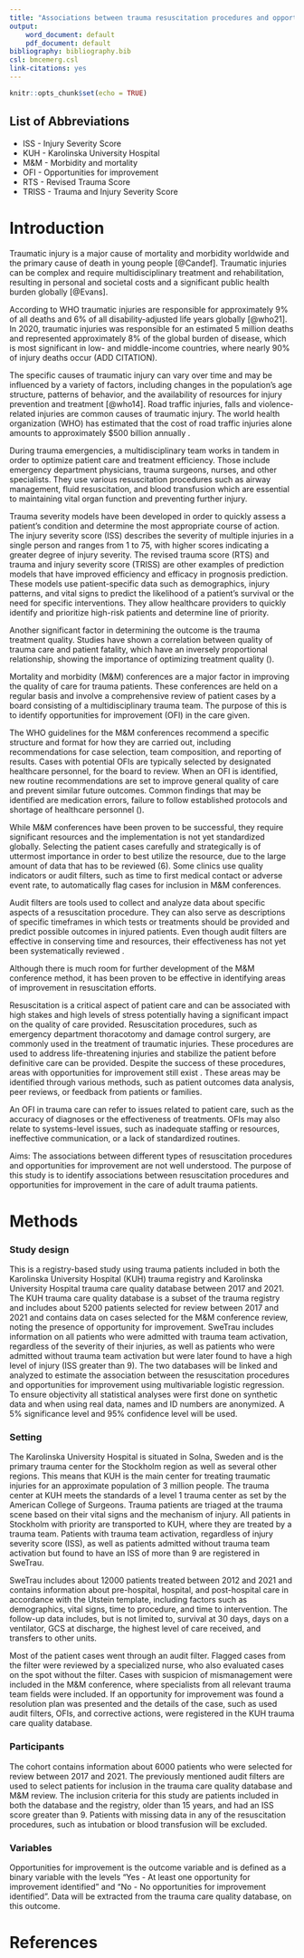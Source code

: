 ```yaml
---
title: "Associations between trauma resuscitation procedures and opportunities for improvement in adult patients with severe trauma"
output:
    word_document: default
    pdf_document: default
bibliography: bibliography.bib
csl: bmcemerg.csl
link-citations: yes
---
```


```r
knitr::opts_chunk$set(echo = TRUE)
```

## List of Abbreviations
* ISS - Injury Severity Score
* KUH - Karolinska University Hospital
* M&M - Morbidity and mortality
* OFI - Opportunities for improvement
* RTS - Revised Trauma Score
* TRISS - Trauma and Injury Severity Score

# Introduction
Traumatic injury<!-- Use just trauma, and consider defining it as "The clinical entity composed of physical injury and the body's associated response"--> is a major cause of mortality and morbidity worldwide and the primary cause of death in young people [@Candef]. Traumatic injuries can be complex and require multidisciplinary treatment and rehabilitation, resulting in personal and societal costs and a significant public health burden globally [@Evans]. 

According to WHO traumatic injuries are responsible for approximately 9% of all deaths and 6% of all disability-adjusted life years globally [@who21]. In 2020, traumatic injuries was responsible for an estimated 5 million deaths<!-- I was under the impression that the latest figure was 4.5 millions, but maybe I'm wrong? Is this from the latest global burden of disease study?--> and represented approximately 8% of the global burden of disease, which is most significant in low- and middle-income countries, where nearly 90% of injury deaths occur (ADD CITATION). 

The specific causes of traumatic injury can vary over time and may be influenced by a variety of factors, including changes in the population's age structure, patterns of behavior, and the availability of resources for injury prevention and treatment [@who14]. Road traffic injuries, falls and violence-related injuries are common causes of traumatic injury. The world health organization (WHO) has estimated that the cost of road traffic injuries alone amounts to approximately $500 billion annually [](5). 

During trauma emergencies, a multidisciplinary team works in tandem in order to optimize patient care and treatment efficiency. Those include emergency department physicians, trauma surgeons, nurses, and other specialists. They use various resuscitation procedures such as airway management, fluid resuscitation, and blood transfusion which are essential to maintaining vital organ function and preventing further injury. 

<!-- I understand that this is a draft, but I don't think that this is the right place to talk about injury severity scores or models. If you need to have more text then sure, but otherwise I would move on to care quality -->
Trauma severity models  have been developed in order to quickly assess a patient's condition and determine the most appropriate course of action. 
The injury severity score (ISS) describes the severity of multiple injuries in a single person and ranges from 1 to 75, with higher scores indicating a greater degree of injury severity. The revised trauma score (RTS) and trauma and injury severity score (TRISS) are other examples of prediction models that have improved efficiency and efficacy in prognosis prediction. These models use patient-specific data such as demographics, injury patterns, and vital signs to predict the likelihood of a patient's survival or the need for specific interventions. They allow healthcare providers to quickly identify and prioritize high-risk patients and determine line of priority.

Another significant factor in determining the outcome is the trauma treatment quality. Studies have shown a correlation between quality of trauma care and patient fatality, which have an inversely proportional relationship, showing the importance of optimizing treatment quality ().

Mortality and morbidity (M&M) conferences are a major factor in improving the quality of care for trauma patients. These conferences are held on a regular basis and involve a comprehensive review of patient cases by a board consisting of a multidisciplinary trauma team. The purpose of this is to identify opportunities for improvement (OFI) in the care given. 

The WHO guidelines for the M&M conferences recommend a specific structure and format for how they are carried out, including recommendations for case selection, team composition, and reporting of results.
Cases with potential OFIs are typically selected by designated healthcare personnel, for the board to review. When an OFI is identified, new routine recommendations are set to improve general quality of care and prevent similar future outcomes. Common findings that may be identified are medication errors, failure to follow established protocols and shortage of healthcare personnel ().

While M&M conferences have been proven to be successful, they require significant resources and the implementation is not yet standardized globally. Selecting the patient cases carefully and strategically is of uttermost importance in order to best utilize the resource, due to the large amount of data that has to be reviewed [](5)(6). Some clinics use quality indicators or audit filters, such as time to first medical contact or adverse event rate, to automatically flag cases for inclusion in M&M conferences. 

Audit filters are tools used to collect and analyze data about specific aspects of a resuscitation procedure. They can also serve as descriptions of specific timeframes in which tests or treatments should be provided and predict possible outcomes in injured patients. Even though audit filters are effective in conserving time and resources, their effectiveness has not yet been systematically reviewed [](2,7). 

Although there is much room for further development of the M&M conference method, it has been proven to be effective in identifying areas of improvement in resuscitation efforts.

Resuscitation is a critical aspect of patient care and can be associated with high stakes and high levels of stress potentially having a significant impact on the quality of care provided.
Resuscitation procedures, such as emergency department thoracotomy and damage control surgery, are commonly used in the treatment of traumatic injuries. These procedures are used to address life-threatening injuries and stabilize the patient before definitive care can be provided. Despite the success of these procedures, areas with opportunities for improvement still exist [](8,9).
These areas may be identified through various methods, such as patient outcomes data analysis, peer reviews, or feedback from patients or families. 

<!-- Describe OFI earlier, perhaps where you introduce M&M-->
An OFI in trauma care can refer to issues related to patient care, such as the accuracy of diagnoses or the effectiveness of treatments. OFIs may also relate to systems-level issues, such as inadequate staffing or resources, ineffective communication, or a lack of standardized routines. 

Aims:
The associations between different types of resuscitation procedures and opportunities for improvement are not well understood. The purpose of this study is to identify associations between resuscitation procedures and opportunities for improvement in the care of adult trauma patients.

<!-- Good! Note that the selection of cases for M&M is not super relevant to your study. Instead you can focus on describing OFI and how they are assigned, what we know about the most common causes of OFI but how we don't know how specific procedures relate to the probability of OFI-->

# Methods
### Study design
<!-- I suggest that you use first person direct voice: "We conducted a ..."-->This is a registry-based study using trauma patients included in both the Karolinska University Hospital (KUH) trauma registry and Karolinska University Hospital trauma care quality database between 2017 and 2021. <!-- You can write that the trauma registry is part of SweTrau-->
The KUH trauma care quality database is a subset of the trauma registry and includes about 5200 patients selected for review between 2017 and 2021 and contains data on cases selected for the M&M conference review, noting the presence of opportunity for improvement. 
SweTrau includes information on all patients who were admitted with trauma team activation, regardless of the severity of their injuries, as well as patients who were admitted without trauma team activation but were later found to have a high level of injury (ISS greater than 9). 
The two databases will be linked and analyzed to estimate the association between the resuscitation procedures and opportunities for improvement using multivariable logistic regression<!-- Nice-->. To ensure objectivity all statistical analyses were first done on synthetic data and when using real data, names and ID numbers are anonymized. A 5% significance level and 95% confidence level will be used.

### Setting
The Karolinska University Hospital is situated in Solna, Sweden and is the primary trauma center for the Stockholm region as well as several other regions. This means that KUH is the main center for treating traumatic injuries for an approximate population of 3 million people. The trauma center at KUH meets the standards of a level 1 trauma center as set by the American College of Surgeons.
Trauma patients are triaged at the trauma scene based on their vital signs and the mechanism of injury. All patients in Stockholm with priority are transported to KUH, where they are treated by a trauma team. Patients with trauma team activation, regardless of injury severity score (ISS), as well as patients admitted without trauma team activation but found to have an ISS of more than 9 are registered in SweTrau. 

SweTrau includes about 12000 patients treated between 2012 and 2021 and contains information about pre-hospital, hospital, and post-hospital care in accordance with the Utstein template, including factors such as demographics, vital signs, time to procedure, and time to intervention. The follow-up data includes, but is not limited to, survival at 30 days, days on a ventilator, GCS at discharge, the highest level of care received, and transfers to other units.<!-- So the trauma registry at KUH and SweTrau are not the same thing. The local trauma registry is part of SweTrau and uses the same eligibility criteria. I suspect that you're talking about the local trauma registry in this paragraph, at least in the fist sentence-->

Most of the patient cases went through an audit filter. Flagged cases from the filter were reviewed by a specialized nurse, who also evaluated cases on the spot without the filter. Cases with suspicion of mismanagement were included in the M&M conference, where specialists from all relevant trauma team fields were included. If an opportunity for improvement was found a resolution plan was presented and the details of the case, such as used audit filters, OFIs, and corrective actions, were registered in the KUH trauma care quality database.<!-- The exact procedure is not really relevant to your study. You need to explain how OFI were decided on, but it's enough to state that these were assigned by the M&M-->

### Participants
The cohort contains information about 6000 patients who were selected for review between 2017 and 2021. The previously mentioned audit filters are used to select patients for inclusion in the trauma care quality database and M&M review. The inclusion criteria for this study are patients included in both the database and the registry, older than 15 years, and had an ISS score greater than 9. 
Patients with missing data in any of the resuscitation procedures, such as intubation or blood transfusion will be excluded.

### Variables
Opportunities for improvement is the outcome variable and is defined as a binary variable with the levels "Yes - At least one opportunity for improvement identified" and "No - No opportunities for improvement identified". Data will be extracted from the trauma care quality database, on this outcome.


# References
